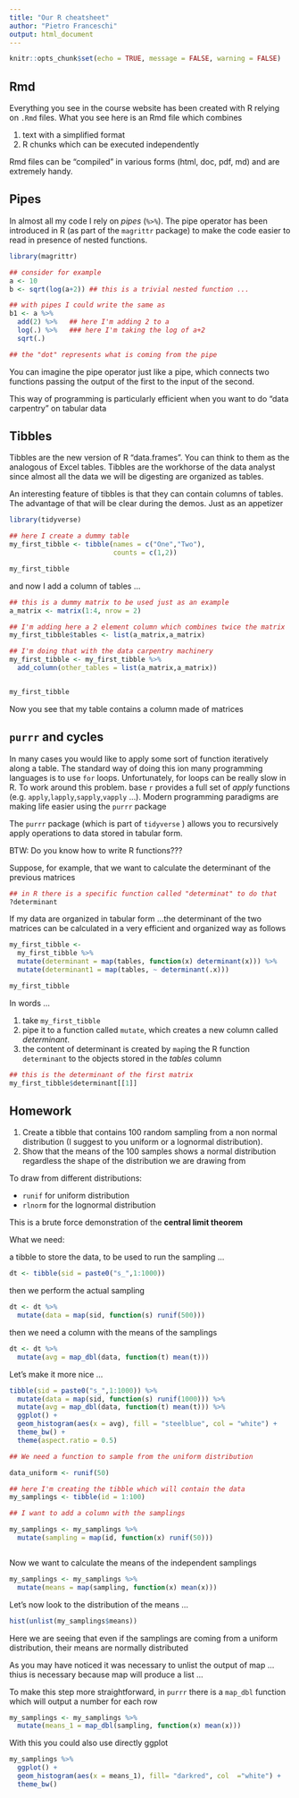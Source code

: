 ```yaml
---
title: "Our R cheatsheet"
author: "Pietro Franceschi"
output: html_document
---
```


```r
knitr::opts_chunk$set(echo = TRUE, message = FALSE, warning = FALSE)
```


## Rmd
Everything you see in the course website has been created with R relying on `.Rmd` files.
What you see here is an Rmd file which combines 

1. text with a simplified format
2. R chunks which can be executed independently

Rmd files can be "compiled" in various forms (html, doc, pdf, md) and are extremely handy.

## Pipes 
In almost all my code I rely on _pipes_ (`%>%`).
The pipe operator has been introduced in R (as part of the `magrittr` package) to make the code easier to read in presence of nested functions.

```r
library(magrittr)

## consider for example
a <- 10
b <- sqrt(log(a+2)) ## this is a trivial nested function ...

## with pipes I could write the same as 
b1 <- a %>% 
  add(2) %>%   ## here I'm adding 2 to a
  log(.) %>%   ### here I'm taking the log of a+2
  sqrt(.)

## the "dot" represents what is coming from the pipe

```

You can imagine the pipe operator just like a pipe, which connects two functions passing the output of the first to the input of the second.

This way of programming is particularly efficient when you want to do "data carpentry" on tabular data

## Tibbles 

Tibbles are the new version of R "data.frames". You can think to them as the analogous of Excel tables. Tibbles are the workhorse of the data analyst since almost all the data we will be digesting are organized as tables.

An interesting feature of tibbles is that they can contain columns of tables. The advantage of that will be clear during the demos. Just as an appetizer

```r
library(tidyverse)

## here I create a dummy table
my_first_tibble <- tibble(names = c("One","Two"),
                          counts = c(1,2))

my_first_tibble

```

and now I add a column of tables ...

```r
## this is a dummy matrix to be used just as an example
a_matrix <- matrix(1:4, nrow = 2)

## I'm adding here a 2 element column which combines twice the matrix
my_first_tibble$tables <- list(a_matrix,a_matrix)

## I'm doing that with the data carpentry machinery
my_first_tibble <- my_first_tibble %>% 
  add_column(other_tables = list(a_matrix,a_matrix))


my_first_tibble

```

Now you see that my table contains a column made of matrices

## `purrr` and cycles

In many cases you would like to apply some sort of function iteratively along a table. The standard way of doing this ion many programming languages is to use `for` loops. Unfortunately, for loops can be really slow in R. To work around this problem. base `r` provides a full set of *apply* functions (e.g. `apply`,`lapply`,`sapply`,`vapply` ...). Modern programming paradigms are making life easier using the `purrr` package

The `purrr` package (which is part of `tidyverse` ) allows you to recursively apply operations to data stored in tabular form.

BTW: Do you know how to write R functions???


Suppose, for example, that we want to calculate the determinant of the previous matrices

```r
## in R there is a specific function called "determinat" to do that
?determinant
```

If my data are organized in tabular form ...the determinant of the two matrices can be 
calculated in a very efficient and organized way as follows

```r
my_first_tibble <- 
  my_first_tibble %>% 
  mutate(determinant = map(tables, function(x) determinant(x))) %>% 
  mutate(determinant1 = map(tables, ~ determinant(.x)))

my_first_tibble
```
In words ...

1. take `my_first_tibble`
2. pipe it to a function called `mutate`, which creates a new column called _determinant_.
3. the content of determinant is created by `map`ing the R function `determinant` to the objects stored in the _tables_ column



```r
## this is the determinant of the first matrix
my_first_tibble$determinant[[1]]
```


## Homework
1. Create a tibble that contains 100 random sampling from a non normal distribution (I suggest to you uniform or a lognormal distribution).
2. Show that the means of the 100 samples shows a normal distribution regardless the shape of the distribution we are drawing from


To draw from different distributions:

* `runif` for uniform distribution
* `rlnorm` for the lognormal distribution

This is a brute force demonstration of the **central limit theorem**



What we need: 

a tibble to store the data, to be used to run the sampling ...


```r
dt <- tibble(sid = paste0("s_",1:1000))
```


then we perform the actual sampling


```r
dt <- dt %>% 
  mutate(data = map(sid, function(s) runif(500)))
```



then we need a column with the means of the samplings


```r
dt <- dt %>% 
  mutate(avg = map_dbl(data, function(t) mean(t)))
```


Let's make it more nice ...


```r
tibble(sid = paste0("s_",1:1000)) %>%                                  ## create the id
  mutate(data = map(sid, function(s) runif(1000))) %>%                  ## make the sampling  
  mutate(avg = map_dbl(data, function(t) mean(t))) %>%                 ## calculate the means
  ggplot() + 
  geom_histogram(aes(x = avg), fill = "steelblue", col = "white") + 
  theme_bw() + 
  theme(aspect.ratio = 0.5)
```




















```r
## We need a function to sample from the uniform distribution

data_uniform <- runif(50)

```


```r
## here I'm creating the tibble which will contain the data
my_samplings <- tibble(id = 1:100)

## I want to add a column with the samplings

my_samplings <- my_samplings %>% 
  mutate(sampling = map(id, function(x) runif(50)))



```


Now we want to calculate the means of the independent samplings

```r
my_samplings <- my_samplings %>% 
  mutate(means = map(sampling, function(x) mean(x)))
```


Let's now look to the distribution of the means ...


```r
hist(unlist(my_samplings$means))
```

Here we are seeing that even if the samplings are coming from a uniform distribution, their means are normally distributed


As you may have noticed it was necessary to unlist the output of map ... thius is necessary because map will produce a list  ...

To make this step more straightforward, in `purrr` there is a `map_dbl` function which will output a number for each row


```r
my_samplings <- my_samplings %>% 
  mutate(means_1 = map_dbl(sampling, function(x) mean(x)))
```


With this you could also use directly ggplot


```r
my_samplings %>% 
  ggplot() + 
  geom_histogram(aes(x = means_1), fill= "darkred", col  ="white") + 
  theme_bw()
```






